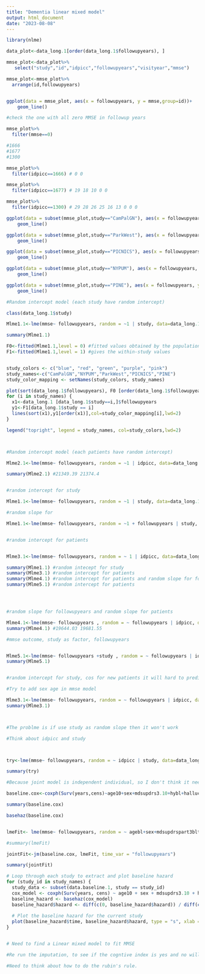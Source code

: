 ---
title: "Dementia linear mixed model"
output: html_document
date: "2023-08-08"
---

```{r library}

library(nlme)
```


```{r check longitudinal outcome mmse}

data_plot<-data_long.1[order(data_long.1$followupyears), ]

mmse_plot<-data_plot%>%
   select("study","id","idpicc","followupyears","visityear","mmse")

mmse_plot<-mmse_plot%>%
  arrange(id,followupyears)


ggplot(data = mmse_plot, aes(x = followupyears, y = mmse,group=id))+
    geom_line()

#check the one with all zero MMSE in followup years

mmse_plot%>%
  filter(mmse==0)

#1666
#1677
#1300

mmse_plot%>%
  filter(idpicc==1666) # 0 0

mmse_plot%>%
  filter(idpicc==1677) # 19 18 10 0 0

mmse_plot%>%
  filter(idpicc==1300) # 29 28 26 25 16 13 0 0 0

ggplot(data = subset(mmse_plot,study=="CamPalGN"), aes(x = followupyears, y = mmse,group=idpicc))+
    geom_line()

ggplot(data = subset(mmse_plot,study=="ParkWest"), aes(x = followupyears, y = mmse,group=idpicc))+
    geom_line()

ggplot(data = subset(mmse_plot,study=="PICNICS"), aes(x = followupyears, y = mmse,group=idpicc))+
    geom_line()

ggplot(data = subset(mmse_plot,study=="NYPUM"), aes(x = followupyears, y = mmse,group=idpicc))+
    geom_line()

ggplot(data = subset(mmse_plot,study=="PINE"), aes(x = followupyears, y = mmse,group=idpicc))+
    geom_line()

```


```{r Random intercept model}

#Random intercept model (each study have random intercept)

class(data_long.1$study)

Mlme1.1<-lme(mmse~ followupyears, random = ~1 | study, data=data_long.1)

summary(Mlme1.1)

F0<-fitted(Mlme1.1,level = 0) #fitted values obtained by the population model
F1<-fitted(Mlme1.1,level = 1) #gives the within-study values


study_colors <- c("blue", "red", "green", "purple", "pink")
study_names<-c("CamPalGN","NYPUM","ParkWest","PICNICS","PINE")
study_color_mapping <- setNames(study_colors, study_names)

plot(sort(data_long.1$followupyears), F0 [order(data_long.1$followupyears)],lwd=2,type = "l",ylab = "mmse",xlab = "follow-up years")
for (i in study_names) {
  x1<-data_long.1 [data_long.1$study==i,]$followupyears
  y1<-F1[data_long.1$study == i]
  lines(sort(x1),y1[order(x1)],col=study_color_mapping[i],lwd=2)
}

legend("topright", legend = study_names, col=study_colors,lwd=2)



#Random intercept model (each patients have random intercept)

Mlme2.1<-lme(mmse~ followupyears, random = ~1 | idpicc, data=data_long.1)

summary(Mlme2.1) #21349.39 21374.4


#random intercept for study

Mlme1.1<-lme(mmse~ followupyears, random = ~1 | study, data=data_long.1)

#random slope for 

Mlme1.1<-lme(mmse~ followupyears, random = ~1 + followupyears | study, data=data_long.1)


#random intercept for patients


Mlme3.1<-lme(mmse~ followupyears, random = ~ 1 | idpicc, data=data_long.1)

summary(Mlme1.1) #random intecept for study
summary(Mlme3.1) #random intercept for patients
summary(Mlme4.1) #random intercept for patients and random slope for followupyears
summary(Mlme5.1) #random intercept for patients




#random slope for followupyears and random slope for patients

Mlme4.1<-lme(mmse~ followupyears , random = ~ followupyears | idpicc, data=data_long.1)
summary(Mlme4.1) #19644.03 19681.55

#mmse outcome, study as factor, followupyears


Mlme5.1<-lme(mmse~ followupyears +study , random = ~ followupyears | idpicc, data=data_long.1)
summary(Mlme5.1)



```


```{r }
#random intercept for study, cos for new patients it will hard to predict

#Try to add sex age in mmse model


```




```{r Random intercept and random slope model}

Mlme3.1<-lme(mmse~ followupyears, random = ~ followupyears | idpicc, data=data_long.1)
summary(Mlme3.1) 



#The problme is if use study as random slope then it won't work

#Think about idpicc and study



try<-lme(mmse~ followupyears, random = ~ idpicc | study, data=data_long.1)

summary(try)

```


```{r all study model}

#Because joint model is independent individual, so I don't think it need to strata.

baseline.cox<-coxph(Surv(years,cens)~age10+sex+mdsupdrs3.10+hybl+hallucinationsindex+cognitiveindex+strata(study),data=data.baseline.1, x = TRUE,model = TRUE)

summary(baseline.cox)

basehaz(baseline.cox)


lmeFit<- lme(mmse~ followupyears, random = ~ agebl+sex+mdsupdrspart3bltotalconvertedasa+followupyears | idpicc, data = data_long.1)

#summary(lmeFit)

jointFit<-jm(baseline.cox, lmeFit, time_var = "followupyears")

summary(jointFit)


```


```{r }

# Loop through each study to extract and plot baseline hazard
for (study_id in study_names) {
  study_data <- subset(data.baseline.1, study == study_id)
  cox_model <- coxph(Surv(years, cens) ~ age10 + sex + mdsupdrs3.10 + hybl + hallucinationsindex + cognitiveindex, data = study_data, x = TRUE, model = TRUE)
  baseline_hazard <- basehaz(cox_model)
  baseline_hazard$hazard <- diff(c(0, baseline_hazard$hazard)) / diff(c(0, baseline_hazard$time))
  
  # Plot the baseline hazard for the current study
  plot(baseline_hazard$time, baseline_hazard$hazard, type = "s", xlab = "Time", ylab = "Hazard", main = paste("Baseline Hazard - Study", study_id))
}



```

```{r Note for next step}

# Need to find a Linear mixed model to fit MMSE

#Re run the imputation, to see if the cogntive index is yes and no will that be better?

#Need to think about how to do the rubin's rule.

```